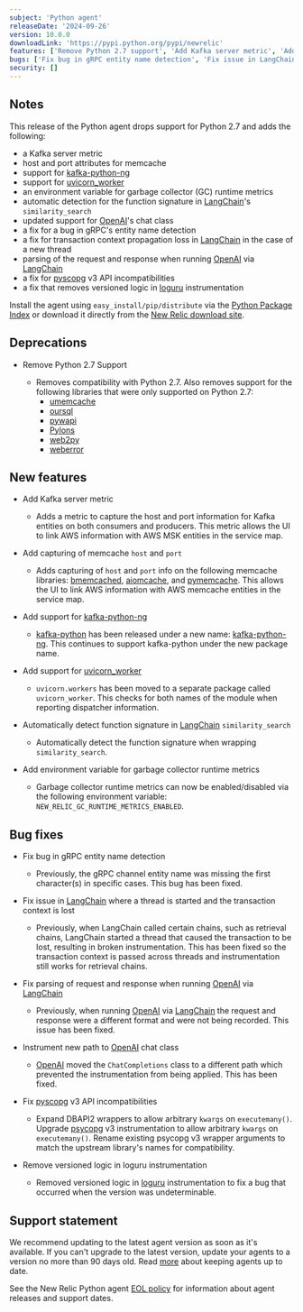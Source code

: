 ```yaml
---
subject: 'Python agent'
releaseDate: '2024-09-26'
version: 10.0.0
downloadLink: 'https://pypi.python.org/pypi/newrelic'
features: ['Remove Python 2.7 support', 'Add Kafka server metric', 'Add capturing of memcache host and port', 'Add support for kafka-python-ng', 'Add support for uvicorn_workers', 'Automatically detect function signature in LangChain similarity search', 'Add environment variable for GC runtime metrics']
bugs: ['Fix bug in gRPC entity name detection', 'Fix issue in LangChain where a thread is started and the transaction context is lost', 'Fix parsing of request and response when running OpenAI via LangChain', 'Instrument new path to OpenAI chat class', 'Fix pyscopg v3 API incompatibilities', 'Remove versioned logic in loguru instrumentation']
security: []
---
```


## Notes

This release of the Python agent drops support for Python 2.7 and adds the following:

 * a Kafka server metric
 * host and port attributes for memcache
 * support for [kafka-python-ng](https://pypi.org/project/kafka-python-ng/)
 * support for [uvicorn_worker](https://pypi.org/project/uvicorn-worker/)
 * an environment variable for garbage collector (GC) runtime metrics
 * automatic detection for the function signature in [LangChain](https://pypi.org/project/langchain/)'s `similarity_search`
 * updated support for [OpenAI](https://pypi.org/project/openai/)'s chat class
 * a fix for a bug in gRPC's entity name detection
 * a fix for transaction context propagation loss in [LangChain](https://pypi.org/project/langchain/) in the case of a new thread
 * parsing of the request and response when running [OpenAI](https://pypi.org/project/openai/) via [LangChain](https://pypi.org/project/langchain/)
 * a fix for [pyscopg](https://pypi.org/project/psycopg/) v3 API incompatibilities
 * a fix that removes versioned logic in [loguru](https://pypi.org/project/loguru/) instrumentation
 
Install the agent using `easy_install/pip/distribute` via the [Python Package Index](https://pypi.python.org/pypi/newrelic) or download it directly from the [New Relic download site](https://download.newrelic.com/python_agent/release).

## Deprecations

* Remove Python 2.7 Support

  * Removes compatibility with Python 2.7. Also removes support for the following libraries that were only supported on Python 2.7:
    * [umemcache](https://pypi.org/project/umemcache/)
    * [oursql](https://pypi.org/project/oursql/)
    * [pywapi](https://pypi.org/project/pywapi/)
    * [Pylons](https://pypi.org/project/Pylons/)
    * [web2py](https://pypi.org/project/web2py/)
    * [weberror](https://pypi.org/project/WebError/)

## New features

* Add Kafka server metric

  * Adds a metric to capture the host and port information for Kafka entities on both consumers and producers. This metric allows the UI to link AWS information with AWS MSK entities in the service map.

* Add capturing of memcache `host` and `port`

  * Adds capturing of `host` and `port` info on the following memcache libraries: [bmemcached](https://pypi.org/project/python-binary-memcached/), [aiomcache](https://pypi.org/project/aiomcache/), and [pymemcache](https://pypi.org/project/pymemcache/). This allows the UI to link AWS information with AWS memcache entities in the service map.

* Add support for [kafka-python-ng](https://pypi.org/project/kafka-python-ng/)

  * [kafka-python](https://pypi.org/project/kafka-python/) has been released under a new name: [kafka-python-ng](https://pypi.org/project/kafka-python-ng/). This continues to support kafka-python under the new package name.

* Add support for [uvicorn_worker](https://pypi.org/project/uvicorn-worker/)

  * `uvicorn.workers` has been moved to a separate package called `uvicorn_worker`. This checks for both names of the module when reporting dispatcher information.

* Automatically detect function signature in [LangChain](https://pypi.org/project/langchain/) `similarity_search`

  * Automatically detect the function signature when wrapping `similarity_search`.

* Add environment variable for garbage collector runtime metrics

  * Garbage collector runtime metrics can now be enabled/disabled via the following environment variable: `NEW_RELIC_GC_RUNTIME_METRICS_ENABLED`. 

## Bug fixes

* Fix bug in gRPC entity name detection

  * Previously, the gRPC channel entity name was missing the first character(s) in specific cases. This bug has been fixed.

* Fix issue in [LangChain](https://pypi.org/project/langchain/) where a thread is started and the transaction context is lost

  * Previously, when LangChain called certain chains, such as retrieval chains, LangChain started a thread that caused the transaction to be lost, resulting in broken instrumentation. This has been fixed so the transaction context is passed across threads and instrumentation still works for retrieval chains.

* Fix parsing of request and response when running [OpenAI](https://pypi.org/project/openai/) via [LangChain](https://pypi.org/project/langchain/)

  * Previously, when running [OpenAI](https://pypi.org/project/openai/) via [LangChain](https://pypi.org/project/langchain/) the request and response were a different format and were not being recorded. This issue has been fixed.

* Instrument new path to [OpenAI](https://pypi.org/project/openai/) chat class

    * [OpenAI](https://pypi.org/project/openai/) moved the `ChatCompletions` class to a different path which prevented the instrumentation from being applied. This has been fixed.

* Fix [pyscopg](https://pypi.org/project/psycopg/) v3 API incompatibilities

    * Expand DBAPI2 wrappers to allow arbitrary `kwargs` on `executemany()`. Upgrade [psycopg](https://pypi.org/project/psycopg/) v3 instrumentation to allow arbitrary `kwargs` on `executemany()`. Rename existing psycopg v3 wrapper arguments to match the upstream library's names for compatibility.

* Remove versioned logic in loguru instrumentation

    * Removed versioned logic in [loguru](https://pypi.org/project/loguru/) instrumentation to fix a bug that occurred when the version was undeterminable.

## Support statement

We recommend updating to the latest agent version as soon as it's available. If you can't upgrade to the latest version, update your agents to a version no more than 90 days old. Read [more](/docs/new-relic-solutions/new-relic-one/install-configure/update-new-relic-agent/) about keeping agents up to date.

See the New Relic Python agent [EOL policy](/docs/apm/agents/python-agent/getting-started/python-agent-eol-policy/) for information about agent releases and support dates.
